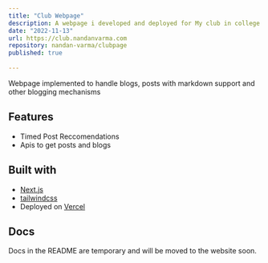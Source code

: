 ```yaml
---
title: "Club Webpage"
description: A webpage i developed and deployed for My club in college.
date: "2022-11-13"
url: https://club.nandanvarma.com
repository: nandan-varma/clubpage
published: true
  
---
```

Webpage implemented to handle blogs, posts with markdown support
and other blogging mechanisms

## Features

- Timed Post Reccomendations
- Apis to get posts and blogs

## Built with

- [Next.js](https://nextjs.org)
- [tailwindcss](https://tailwindcss.com)
- Deployed on [Vercel](https://vercel.com)

## Docs

Docs in the README are temporary and will be moved to the website soon.
